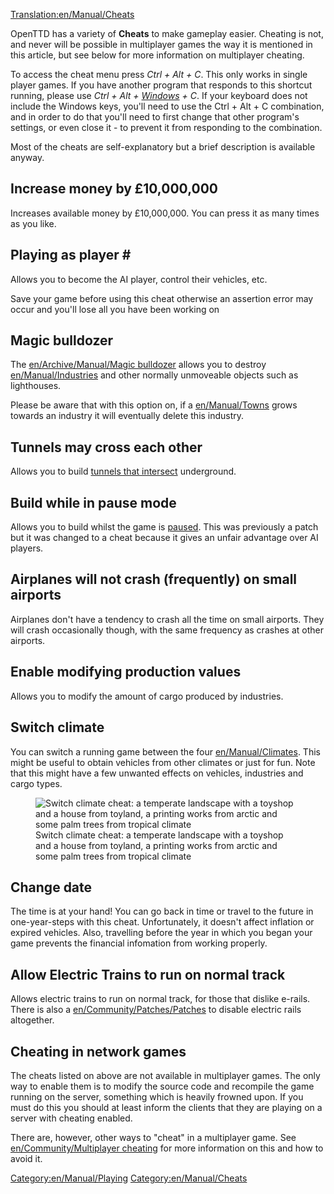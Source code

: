 [[Translation:en/Manual/Cheats]]
{{en/Manual/Navigation}}
<div style="margin-right:150px">{{en/Warning| By using cheats, you betray your fellow competitors. Keep in mind that such a disgrace will be remembered for eternity.}}</div>

<div style="margin-right:150px">{{en/Warning|This means that the use of cheats will be recorded in your saved game.}}</div>

OpenTTD has a variety of '''Cheats''' to make gameplay easier. Cheating is not, and never will be possible in multiplayer games the way it is mentioned in this article, but see below for more information on multiplayer cheating.

To access the cheat menu press ''Ctrl + Alt + C''. This only works in single player games. If you have another program that responds to this shortcut running, please use ''Ctrl + Alt + [http://en.wikipedia.org/wiki/windows_key Windows] + C''. If your keyboard does not include the Windows keys, you'll need to use the Ctrl + Alt + C combination, and in order to do that you'll need to first change that other program's settings, or even close it - to prevent it from responding to the combination.

Most of the cheats are self-explanatory but a brief description is available anyway.

==Increase money by £10,000,000==
Increases available money by £10,000,000. You can press it as many times as you like.

==Playing as player #==
Allows you to become the AI player, control their vehicles, etc.

Save your game before using this cheat otherwise an assertion error may occur and you'll lose all you have been working on

==Magic bulldozer==
The [[en/Archive/Manual/Magic bulldozer]] allows you to destroy [[en/Manual/Industries]] and other normally unmoveable objects such as lighthouses.

Please be aware that with this option on, if a [[en/Manual/Towns]] grows towards an industry it will eventually delete this industry.

==Tunnels may cross each other==
Allows you to build [[en/Archive/Manual/Crossing tunnels|tunnels that intersect]] underground.

==Build while in pause mode==
Allows you to build whilst the game is [[en/Archive/Manual/Settings/Build in pause|paused]]. This was previously a patch but it was changed to a cheat because it gives an unfair advantage over AI players.

==Airplanes will not crash (frequently) on small airports==
Airplanes don't have a tendency to crash all the time on small airports. They will crash occasionally though, with the same frequency as crashes at other airports.

==Enable modifying production values==
Allows you to modify the amount of cargo produced by industries.

==Switch climate==
You can switch a running game between the four [[en/Manual/Climates]]. This might be useful to obtain vehicles from other climates or just for fun. Note that this might have a few unwanted effects on vehicles, industries and cargo types.

[[File:en/Manual/Switch climate.png|center|frame|Switch climate cheat: a temperate landscape with a toyshop and a house from toyland, a printing works from arctic and some palm trees from tropical climate]]


==Change date==
The time is at your hand! You can go back in time or travel to the future in one-year-steps with this cheat. Unfortunately, it doesn't affect inflation or expired vehicles. Also, travelling before the year in which you began your game prevents the financial infomation from working properly.

==Allow Electric Trains to run on normal track==
Allows electric trains to run on normal track, for those that dislike e-rails.  There is also a [[en/Community/Patches/Patches]] to disable electric rails altogether.

==Cheating in network games==
The cheats listed on above are not available in multiplayer games.  The only way to enable them is to modify the source code and recompile the game running on the server, something which is heavily frowned upon.  If you must do this you should at least inform the clients that they are playing on a server with cheating enabled.

There are, however, other ways to "cheat" in a multiplayer game.  See [[en/Community/Multiplayer cheating]] for more information on this and how to avoid it.

[[Category:en/Manual/Playing]]
[[Category:en/Manual/Cheats]]